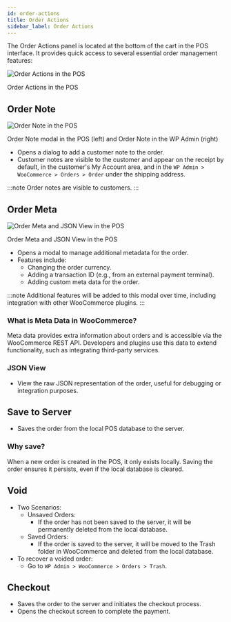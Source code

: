 ```yaml
---
id: order-actions
title: Order Actions
sidebar_label: Order Actions
---
```



The Order Actions panel is located at the bottom of the cart in the POS interface. It provides quick access to several essential order management features:

<div class="image-container">
  <Image
    alt="Order Actions in the POS"
    img="/img/order-actions.png"
  />
  <p class="image-caption">Order Actions in the POS</p>
</div>

## Order Note

<div class="image-container">
  <Image
    alt="Order Note in the POS"
    img="/img/order-note.png"
    style={{maxHeight: 500}}
  />
  <p class="image-caption">Order Note modal in the POS (left) and Order Note in the WP Admin (right)</p>
</div>

- Opens a dialog to add a customer note to the order.
- Customer notes are visible to the customer and appear on the receipt by default, in the customer's My Account area, and in the `WP Admin > WooCommerce > Orders > Order` under the shipping address.

:::note
Order notes are visible to customers.
:::

## Order Meta

<div class="image-container">
  <Image
    alt="Order Meta and JSON View in the POS"
    img="/img/order-meta.png"
    style={{maxHeight: 500}}
  />
  <p class="image-caption">Order Meta and JSON View in the POS</p>
</div>

- Opens a modal to manage additional metadata for the order.
- Features include:
  - Changing the order currency.
  - Adding a transaction ID (e.g., from an external payment terminal).
  - Adding custom meta data for the order.

:::note
Additional features will be added to this modal over time, including integration with other WooCommerce plugins.
:::

### What is Meta Data in WooCommerce?

Meta data provides extra information about orders and is accessible via the WooCommerce REST API. Developers and plugins use this data to extend functionality, such as integrating third-party services.

### JSON View

- View the raw JSON representation of the order, useful for debugging or integration purposes.

## Save to Server

- Saves the order from the local POS database to the server.

### Why save?

When a new order is created in the POS, it only exists locally. 
Saving the order ensures it persists, even if the local database is cleared.

## Void

- Two Scenarios:
  - Unsaved Orders:
    - If the order has not been saved to the server, it will be permanently deleted from the local database.
  - Saved Orders:
    - If the order is saved to the server, it will be moved to the Trash folder in WooCommerce and deleted from the local database.
- To recover a voided order:
  - Go to `WP Admin > WooCommerce > Orders > Trash`.

## Checkout

- Saves the order to the server and initiates the checkout process.
- Opens the checkout screen to complete the payment.
